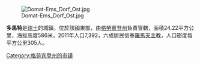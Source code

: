 [[Image:Domat-Ems_Dorf_Ost.jpg|right]]

'''多馬特'''是[[瑞士|瑞士]]的城鎮，位於該國東部，由[[格勞賓登州|格勞賓登州]]負責管轄，面積24.22平方公里，海拔高度586米，2011年人口7,392，六成居民信奉[[羅馬天主教|羅馬天主教]]，人口密度每平方公里305人。

{{Switzerland-geo-stub}}
[[Category:格劳宾登州的市镇|Category:格劳宾登州的市镇]]